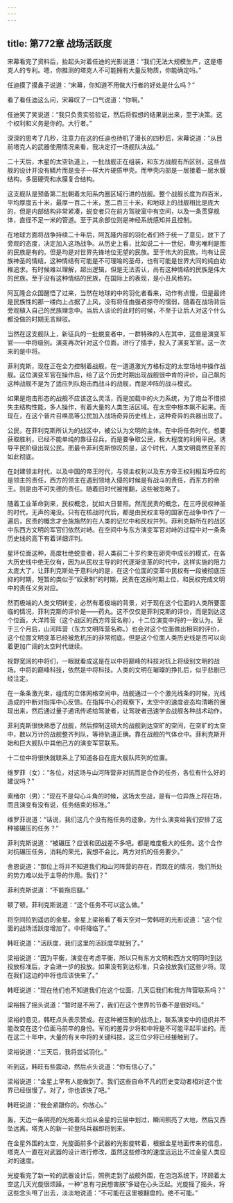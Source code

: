 ```yaml
---
---
---
```

title: 第772章 战场活跃度
---



宋幕看完了资料后，抬起头对着任迪的光影说道：“我们无法大规模生产，这是塔克人的专利。嗯，你推测的塔克人不可能拥有大量反物质，你能确定吗。”

任迪摸了摸鼻子说道：“宋幕，你知道不用做大行者的好处是什么吗？”

看了看任迪这么问，宋幕叹了一口气说道：“你啊。”

任迪笑了笑说道：“我只负责实验验证，然后将假想的结果说出来，至于决策。这个权利和义务是你的。大行者。”

深深的思考了几秒，注意力在这的任迪也待机了漫长的四秒后，宋幕说道：“从目前塔克人的武器使用情况来看，我决定打一场舰队决战。”

二十天后，木星的太空轨道上，一批战舰正在组装，和东方战舰有所区别，这些战舰的设计并没有鳞片而是虫子一样大片硬质甲壳。而甲壳内部是一层接着一层水膜结构，多层硬壳和水膜复合结构。

这支舰队是预备第二批朝着太阳系内圈区域行进的战舰。整个战舰长度为四百米，平均厚度五十米，最厚一百二十米，宽二百三十米，和地球上的战舰相比是庞大的，但是内部结构非常紧凑，蜕变者只在前方驾驶室中有空间，以及一条贯穿舰体，直径不足一米的管道。至于其余部位则是神经系统感知并且控制。

在地球方面将战争持续二十年后，阿瓦隆内部的羽化者们终于统一了意见，放下了旁观的态度，决定加入这场战争。从历史上看，比如说二十一世纪，卑劣唯利是图的民族是有的。但是均是对世界先锋地位无望的民族。至于伟大的民族，均有让民族神圣的情结，这种情结有可能是不可理喻的圣母，也有可能是世界大同的纯白幼稚追求。有时候难以理解，超出逻辑，但是无法否认，尚有这种情结的民族是伟大的民族。至于没有这种情结的民族，在国际上的表现，是小丑风格的。

阿瓦隆合众国醒悟了过来，当然在地球的中的羽化者看来，动作有点慢，但是最终是民族性的那一缕向上占据了上风，没有将任由强者掠夺的懦弱，随着在战场背后旁观植入自己的民族理念中。当后人谈论的此时的时候，不至于让后人对这个什么都没做的时期无言辩驳。

当然在这支舰队上，新征兵的一批蜕变者中，一群特殊的人在其中，这些是演变军官——中将级别。演变再次针对这个位面，进行了插手，投入了演变军官。这一次来的是中将。

菲利克斯，现在正在全力控制着战舰，在一道道激光方格标定的太空场地中操作战舰。这位演变军官在操作后，给了这个历史时期出现战舰很中肯的评价，自己飙的这种战舰不是为了适应列队炮击而战斗的战舰，而是冲阵的战斗模式。

如果是炮击形态的战舰不应该这么灵活，而是加载中的火力系统，为了炮台不惜损失主结构性能，多人操作，有着大量的人类生活区域。在太空中根本飙不起来。而现在，在这个普片召唤高等公民加入战场奇异历史线上，这种奇异的兵器出现了。

公民，在菲利克斯所认为的战区中，被公认为文明的主体。在中将任务时代，想要获取胜利，已经不能单纯的靠征召兵，而是要争取公民，极大程度的利用平民。诱导平民阶级出现公民。而最令菲利克斯惊叹的是，这个时代，人类文明竟然变革的如此彻底。

在封建领主时代，以及中国的帝王时代，与领主权利以及东方帝王权利相互呼应的是领主的责任，西方的领主在遇到领地入侵的时候是有战斗的责任，而东方的帝王。则是由不可失德的责任。随着旧时代被推翻，这些被忽略了。

随着工业革命到来，民权概念，犹如大日普照。然而民责的概念，在三呼民权神圣的时代，无声的淹没。只有在核战时代后，都是由民权主导的国家在战争中作了一遍后，民责的概念才会施施然的在人类的记忆中和民权并列。菲利克斯所在的战区中东西方文明的军官们依然对峙。在空间中与东方演变军官对峙的过程中对一条条历史线的高下有着详细评判。

星环位面这种，高度杜绝蜕变者，将人类前二十岁约束在卵壳中成长的模式，在各大历史线中绝无仅有，因为从民权主导的时代逐渐变革的时代中，这样实施的阻力太庞大了，让菲利克斯处于意料内的是，在这个位面的变革中民权有一段被彻底压抑的时期，短暂的类似于“奴隶制”的时期，民责在这段时期上位，和民权完成文明中的责任义务对应。

然而极端的人类文明转变，必然有着极端的背景，对于现在这个位面的人类所要面临的情况，菲利克斯的评价是——药丸。这不仅仅是菲利克斯的评价，而是到达这个位面，大洋阵营（这个战区的西方阵营名称），十二位演变中将的一致认为。至于三个月后，山河阵营（东方文明阵营名称。）也会对这个位面做出相同的评价，这个位面文明变革已经被危机压的非常彻底。但是这个位面人类历史线是否可以向着更加广阔的太空时代继续。

视野宽阔的中将们，一眼就看成这是在以中将巅峰的科技对抗上将级别文明的战场。中将的巅峰科技，依然是中将科技。人类的文明在璀璨的挣扎后，似乎悲剧已经注定。

在一条条激光束，组成的立体网格空间中，战舰通过一个个激光线条的时候，光线造成的中断对指挥中心反馈。在指挥中心的观察下，太空中的速度姿态均清晰的展现出来，然后通过量子通讯传递给驾驶者，让驾驶者迅速学会战舰各种战术动作。

菲利克斯很快熟悉了战舰，然后控制这硕大的战舰到达空旷的空间，在空旷的太空中，数以万计的战舰整齐列队，等待轨道正确。靠在战舰的气体仓中。菲利克斯开始和巨大舰队中其他己方的演变军官联系。

十二位中将很快就联系上了知道各自在庞大舰队阵列的位置。

维罗菲（女）：“各位，对这场与山河阵营非对抗而是合作的任务，各位有什么好的建议吗？”

索绪尔（男）：“现在不是勾心斗角的时候，这场太空战，是有一位异族上将在场，而且演变有没有说，任务结束的标准。”

维罗菲说道：“话说，我们这几个没有拖任务的迹象，为什么演变给我们安排了这种被碾压的任务？”

菲利克斯说道：“被碾压？应该和团战差不多吧。都是难度极大的任务。这个合作对抗碾压任务，消耗的荣光，我想不会比，两方对抗的任务要少。”

舍恩说道：“那位上将并不知道我们和山河阵营的存在，而现在的情况，我们所处的势力难以处于主导的作用。我们？”

菲利克斯说道：“不能拖后腿。”

顿了顿，菲利克斯说道：“这个任务不可以这么做。”

将空间拉到遥远的金星。金星上梁裕看了看天空对一旁韩旺的光影说道：“这个位面的战场活跃度增加了。中将降临了。”

韩旺说道：“活跃度，我们这里的活跃度早就到了。”

梁裕说道：“因为平衡，演变在考虑平衡，所以只有东方文明和西方文明同时到达投放标准后，才会进一步的投放。如果没有到达标准，只会投放我们这些少将。现在我们这边的中将也应该快来了。”

韩旺说道：“现在他们也不知道我们在这个位面，几天后我们和我方阵营联系吗？”

梁裕摇了摇头说道：“暂时是不用了，我们在这个世界的节奏不是很好吗。”

梁裕的意见，韩旺点头表示赞成。在这种被压制的战场上，联系演变中的组织并不能改变在这个位面马前卒的身份。军衔的差异少将和中将是不可能平起平坐的。而在这二十年中，大量的有关中将的关键科技，这三位少将已经接触到了。

梁裕说道：“三天后，我将尝试羽化。”

听到这，韩旺有些震动，然后点头说道：“你有信心了。”

梁裕说道：“金星上早有人能做到了。我们这些自命不凡的历史变动者相对这个世界已经很慢了。对了，你也该快了吧。”

韩旺说道：“我会紧跟你的。你放心。”

轰，天边一条明亮的光拖着火焰从金星的云层中划过，瞬间照亮了大地，然后又西坠远离。塔克人的新一轮登陆兵器即将到来。

在金星外围的太空，光旋面前多个武器的光影旋转着，根据金星地面传来的信息，塔克人一直在对武器的设计进行修改，虽然这些修改的速度远远比不过金星人类应对的速度。

光旋看完了新一轮的武器设计后，照例走到了战舰外围，在泡泡系统下，环顾着太空这几天光旋很烦躁，一种“总有刁民想害朕”多疑在心头泛起。光旋摇了摇头，将这些念头甩了出去，淡淡地说道：“不可能在这里被翻盘的。绝不可能。”